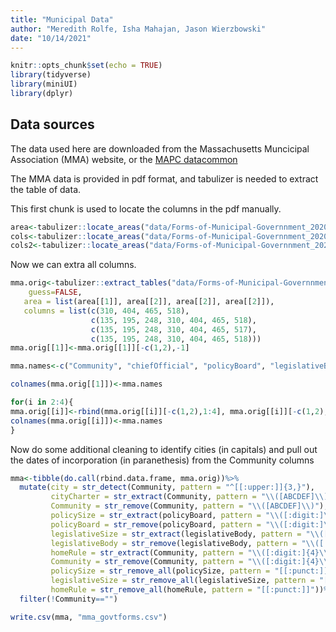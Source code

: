 ```yaml
---
title: "Municipal Data"
author: "Meredith Rolfe, Isha Mahajan, Jason Wierzbowski"
date: "10/14/2021"
---
```


```r
knitr::opts_chunk$set(echo = TRUE)
library(tidyverse)
library(miniUI)
library(dplyr)
```

## Data sources

The data used here are downloaded from the Massachusetts Muncicipal Association (MMA) website, or the [MAPC datacommon](https://datacommon.mapc.org/gallery)

The MMA data is provided in pdf format, and tabulizer is needed to extract the table of data.

This first chunk is used to locate the columns in the pdf manually.

```r
area<-tabulizer::locate_areas("data/Forms-of-Municipal-Governnment_2020-21.pdf")
cols<-tabulizer::locate_areas("data/Forms-of-Municipal-Governnment_2020-21.pdf")
cols2<-tabulizer::locate_areas("data/Forms-of-Municipal-Governnment_2020-21.pdf")

```

Now we can extra all columns.

```r
mma.orig<-tabulizer::extract_tables("data/Forms-of-Municipal-Governnment_2020-21.pdf",
    guess=FALSE,
   area = list(area[[1]], area[[2]], area[[2]], area[[2]]),
   columns = list(c(310, 404, 465, 518),
                  c(135, 195, 248, 310, 404, 465, 518),
                  c(135, 195, 248, 310, 404, 465, 517),
                  c(135, 195, 248, 310, 404, 465, 518)))
mma.orig[[1]]<-mma.orig[[1]][-c(1,2),-1]

mma.names<-c("Community", "chiefOfficial", "policyBoard", "legislativeBody")

colnames(mma.orig[[1]])<-mma.names

for(i in 2:4){
mma.orig[[i]]<-rbind(mma.orig[[i]][-c(1,2),1:4], mma.orig[[i]][-c(1,2),5:8])
colnames(mma.orig[[i]])<-mma.names
}

```

Now do some additional cleaning to identify cities (in capitals) and pull out the dates of incorporation (in paranethesis) from the Community columns

```r
mma<-tibble(do.call(rbind.data.frame, mma.orig))%>%
  mutate(city = str_detect(Community, pattern = "^[[:upper:]]{3,}"),
         cityCharter = str_extract(Community, pattern = "\\([ABCDEF]\\)"),
         Community = str_remove(Community, pattern = "\\([ABCDEF]\\)"),
         policySize = str_extract(policyBoard, pattern = "\\([:digit:]\\)"),
         policyBoard = str_remove(policyBoard, pattern = "\\([:digit:]\\)"),
         legislativeSize = str_extract(legislativeBody, pattern = "\\([:digit:]+\\)"),
         legislativeBody = str_remove(legislativeBody, pattern = "\\([:digit:]+\\)"),
         homeRule = str_extract(Community, pattern = "\\([:digit:]{4}\\)"),
         Community = str_remove(Community, pattern = "\\([:digit:]{4}\\)"),
         policySize = str_remove_all(policySize, pattern = "[[:punct:]]"),
         legislativeSize = str_remove_all(legislativeSize, pattern = "[[:punct:]]"),
         homeRule = str_remove_all(homeRule, pattern = "[[:punct:]]"))%>%
  filter(!Community=="")

write.csv(mma, "mma_govtforms.csv")
```








